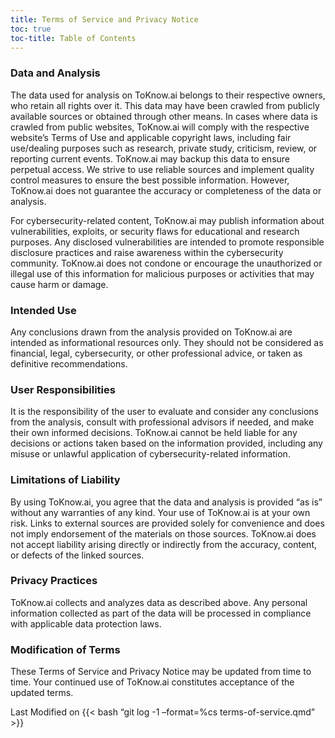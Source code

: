 ```yaml
---
title: Terms of Service and Privacy Notice
toc: true
toc-title: Table of Contents
---
```


### Data and Analysis
The data used for analysis on ToKnow.ai belongs to their respective owners, who retain all rights over it. This data may have been crawled from publicly available sources or obtained through other means. In cases where data is crawled from public websites, ToKnow.ai will comply with the respective website's Terms of Use and applicable copyright laws, including fair use/dealing purposes such as research, private study, criticism, review, or reporting current events. ToKnow.ai may backup this data to ensure perpetual access. We strive to use reliable sources and implement quality control measures to ensure the best possible information. However, ToKnow.ai does not guarantee the accuracy or completeness of the data or analysis.

For cybersecurity-related content, ToKnow.ai may publish information about vulnerabilities, exploits, or security flaws for educational and research purposes. Any disclosed vulnerabilities are intended to promote responsible disclosure practices and raise awareness within the cybersecurity community. ToKnow.ai does not condone or encourage the unauthorized or illegal use of this information for malicious purposes or activities that may cause harm or damage.

### Intended Use
Any conclusions drawn from the analysis provided on ToKnow.ai are intended as informational resources only. They should not be considered as financial, legal, cybersecurity, or other professional advice, or taken as definitive recommendations.

### User Responsibilities
It is the responsibility of the user to evaluate and consider any conclusions from the analysis, consult with professional advisors if needed, and make their own informed decisions. ToKnow.ai cannot be held liable for any decisions or actions taken based on the information provided, including any misuse or unlawful application of cybersecurity-related information.

### Limitations of Liability
By using ToKnow.ai, you agree that the data and analysis is provided "as is" without any warranties of any kind. Your use of ToKnow.ai is at your own risk. Links to external sources are provided solely for convenience and does not imply endorsement of the materials on those sources. ToKnow.ai does not accept liability arising directly or indirectly from the accuracy, content, or defects of the linked sources.

### Privacy Practices
ToKnow.ai collects and analyzes data as described above. Any personal information collected as part of the data will be processed in compliance with applicable data protection laws.

### Modification of Terms
These Terms of Service and Privacy Notice may be updated from time to time. Your continued use of ToKnow.ai constitutes acceptance of the updated terms.

Last Modified on {{< bash "git log -1 --format=%cs terms-of-service.qmd" >}}